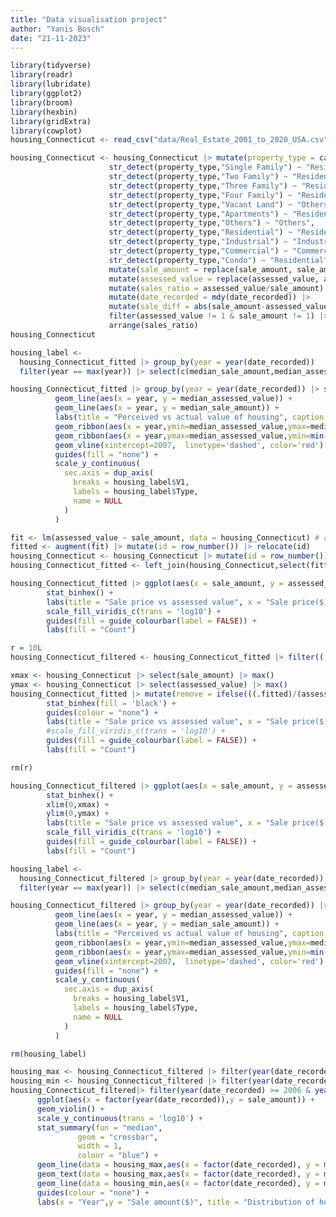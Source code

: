 ```yaml
---
title: "Data visualisation project"
author: "Yanis Bosch"
date: "21-11-2023"
---
```


```r
library(tidyverse)
library(readr)
library(lubridate)
library(ggplot2)
library(broom)
library(hexbin)
library(gridExtra)
library(cowplot)
housing_Connecticut <- read_csv("data/Real_Estate_2001_to_2020_USA.csv",col_types = "cicccdd?cc??") |> rename_with(~ tolower(gsub(" ", "_", .x, fixed = TRUE)))


```

```r
housing_Connecticut <- housing_Connecticut |> mutate(property_type = case_when(
                      str_detect(property_type,"Single Family") ~ "Residential",
                      str_detect(property_type,"Two Family") ~ "Residential",
                      str_detect(property_type,"Three Family") ~ "Residential",
                      str_detect(property_type,"Four Family") ~ "Residential",
                      str_detect(property_type,"Vacant Land") ~ "Others",
                      str_detect(property_type,"Apartments") ~ "Residential",
                      str_detect(property_type,"Others") ~ "Others",
                      str_detect(property_type,"Residential") ~ "Residential",
                      str_detect(property_type,"Industrial") ~ "Industrial",
                      str_detect(property_type,"Commercial") ~ "Commercial",
                      str_detect(property_type,"Condo") ~ "Residential")) |>
                      mutate(sale_amount = replace(sale_amount, sale_amount <= 0, 1))|>
                      mutate(assessed_value = replace(assessed_value, assessed_value <= 0, 1))|>
                      mutate(sales_ratio = assessed_value/sale_amount) |>
                      mutate(date_recorded = mdy(date_recorded)) |>
                      mutate(sale_diff = abs(sale_amount-assessed_value)) |>
                      filter(assessed_value != 1 & sale_amount != 1) |>
                      arrange(sales_ratio)
housing_Connecticut
```

```r
housing_label <-
  housing_Connecticut_fitted |> group_by(year = year(date_recorded))    |> summarize(across(c(sale_amount,assessed_value),mean,.names = "median_{.col}"))|>
  filter(year == max(year)) |> select(c(median_sale_amount,median_assessed_value)) |> t() |> as_tibble() |> add_column(Type = c("Sale amount","Assessed value")) 

housing_Connecticut_fitted |> group_by(year = year(date_recorded)) |> summarize(across(c(sale_amount,assessed_value),mean,.names = "median_{.col}")) |> ggplot() +
          geom_line(aes(x = year, y = median_assessed_value)) +
          geom_line(aes(x = year, y = median_sale_amount)) +
          labs(title = "Perceived vs actual value of housing", caption = "Area: Connecticut USA", y = "Price($)", x = "Year") +
          geom_ribbon(aes(x = year,ymin=median_assessed_value,ymax=median_sale_amount, fill= "Actual value"), alpha=0.5) +
          geom_ribbon(aes(x = year,ymax=median_assessed_value,ymin=min(median_assessed_value), fill= "Perceived value"), alpha=0.5) +
          geom_vline(xintercept=2007,  linetype='dashed', color='red') +
          guides(fill = "none") +
          scale_y_continuous(
            sec.axis = dup_axis(
              breaks = housing_label$V1,
              labels = housing_label$Type,
              name = NULL
            )
          )
```

```r
fit <- lm(assessed_value ~ sale_amount, data = housing_Connecticut) # create linear model
fitted <- augment(fit) |> mutate(id = row_number()) |> relocate(id)
housing_Connecticut <- housing_Connecticut |> mutate(id = row_number()) |> relocate(id)
housing_Connecticut_fitted <- left_join(housing_Connecticut,select(fitted,c(id,.fitted)),join_by(id))
```

```r
housing_Connecticut_fitted |> ggplot(aes(x = sale_amount, y = assessed_value)) +
        stat_binhex() +
        labs(title = "Sale price vs assessed value", x = "Sale price($)", y = "Assessed value($)",caption = "Area: Connecticut USA") +
        scale_fill_viridis_c(trans = 'log10') + 
        guides(fill = guide_colourbar(label = FALSE)) +
        labs(fill = "Count")
```


```r
r = 10L
housing_Connecticut_filtered <- housing_Connecticut_fitted |> filter((.fitted)/(assessed_value) > 1/r & (.fitted)/(assessed_value) < r)

xmax <- housing_Connecticut |> select(sale_amount) |> max()
ymax <- housing_Connecticut |> select(assessed_value) |> max()
housing_Connecticut_fitted |> mutate(remove = ifelse(((.fitted)/(assessed_value) > 1/r & (.fitted)/(assessed_value) < r),TRUE,FALSE)) |> ggplot(aes(x = sale_amount, y = assessed_value,colour = remove)) +
        stat_binhex(fill = 'black') +
        guides(colour = "none") +
        labs(title = "Sale price vs assessed value", x = "Sale price($)", y = "Assessed value($)",subtitle = "Removal of outliers", count = "Density",caption = "Area: Connecticut USA") +
        #scale_fill_viridis_c(trans = 'log10') + 
        guides(fill = guide_colourbar(label = FALSE)) +
        labs(fill = "Count")

rm(r)

housing_Connecticut_filtered |> ggplot(aes(x = sale_amount, y = assessed_value)) +
        stat_binhex() +
        xlim(0,xmax) +
        ylim(0,ymax) +
        labs(title = "Sale price vs assessed value", x = "Sale price($)", y = "Assessed value($)",subtitle = "Removal of outliers",caption = "Area: Connecticut USA") +
        scale_fill_viridis_c(trans = 'log10') + 
        guides(fill = guide_colourbar(label = FALSE)) +
        labs(fill = "Count")
```



```r
housing_label <-
  housing_Connecticut_filtered |> group_by(year = year(date_recorded))    |> summarize(across(c(sale_amount,assessed_value),mean,.names = "median_{.col}"))|>
  filter(year == max(year)) |> select(c(median_sale_amount,median_assessed_value)) |> t() |> as_tibble() |> add_column(Type = c("Sale amount","Assessed value")) 

housing_Connecticut_filtered |> group_by(year = year(date_recorded)) |> summarize(across(c(sale_amount,assessed_value),mean,.names = "median_{.col}")) |> ggplot() +
          geom_line(aes(x = year, y = median_assessed_value)) +
          geom_line(aes(x = year, y = median_sale_amount)) +
          labs(title = "Perceived vs actual value of housing", caption = "Area: Connecticut USA", y = "Price($)", x = "Year") +
          geom_ribbon(aes(x = year,ymin=median_assessed_value,ymax=median_sale_amount, fill= "Actual value"), alpha=0.5) +
          geom_ribbon(aes(x = year,ymax=median_assessed_value,ymin=min(median_assessed_value), fill= "Perceived value"), alpha=0.5) +
          geom_vline(xintercept=2007,  linetype='dashed', color='red') +
          guides(fill = "none") +
          scale_y_continuous(
            sec.axis = dup_axis(
              breaks = housing_label$V1,
              labels = housing_label$Type,
              name = NULL
            )
          )

rm(housing_label)
```






```r
housing_max <- housing_Connecticut_filtered |> filter(year(date_recorded) >= 2006 & year(date_recorded) <= 2009) |> group_by(year(date_recorded)) |> summarize(max_amount = max(sale_amount)) |> rename(date_recorded = 'year(date_recorded)') |> ungroup()
housing_min <- housing_Connecticut_filtered |> filter(year(date_recorded) >= 2006 & year(date_recorded) <= 2009) |> group_by(year(date_recorded)) |> summarize(min_amount = min(sale_amount)) |> rename(date_recorded = 'year(date_recorded)') |> ungroup()
housing_Connecticut_filtered|> filter(year(date_recorded) >= 2006 & year(date_recorded) <= 2009) |> group_by(year(date_recorded)) |> 
      ggplot(aes(x = factor(year(date_recorded)),y = sale_amount)) +
      geom_violin() +
      scale_y_continuous(trans = 'log10') + 
      stat_summary(fun = "median",
               geom = "crossbar", 
               width = 1,
               colour = "blue") +
      geom_line(data = housing_max,aes(x = factor(date_recorded), y = max_amount, group = 1, colour = "max")) +
      geom_text(data = housing_max,aes(x = factor(date_recorded), y = max_amount, label = format(round(as.double(max_amount)/10^6,2), nsmall = 2), hjust = 1.2)) +
      geom_line(data = housing_min,aes(x = factor(date_recorded), y = min_amount, group = 1, colour = "min")) +
      guides(colour = "none") +
      labs(x = "Year",y = "Sale amount($)", title = "Distribution of house pricing around the 2008 stock market crash", caption = "Area: Connecticut USA")
```




